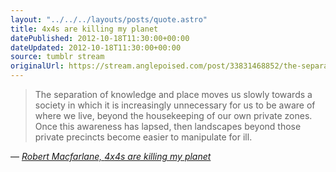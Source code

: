```yaml
---
layout: "../../../layouts/posts/quote.astro"
title: 4x4s are killing my planet
datePublished: 2012-10-18T11:30:00+00:00
dateUpdated: 2012-10-18T11:30:00+00:00
source: tumblr stream
originalUrl: https://stream.anglepoised.com/post/33831468852/the-separation-of-knowledge-and-place-moves-us
---
```


> The separation of knowledge and place moves us slowly towards a society in which it is increasingly unnecessary for us to be aware of where we live, beyond the housekeeping of our own private zones. Once this awareness has lapsed, then landscapes beyond those private precincts become easier to manipulate for ill.

— <cite>[Robert Macfarlane, _4x4s are killing my planet_](https://www.theguardian.com/books/2005/jun/04/featuresreviews.guardianreview32)</cite>
